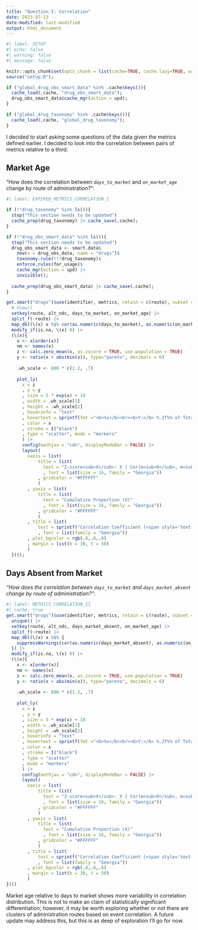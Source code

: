 ```yaml
---
title: "Question I: Correlation"
date: 2023-07-13
date-modified: last-modified
output: html_document
---
```


```r
#| label: SETUP
#| echo: false
#| warning: false
#| message: false

knitr::opts_chunk$set(opts_chunk = list(cache=TRUE, cache.lazy=TRUE, warning=FALSE, message=FALSE))
source("setup.R");

if ("global_drug_obs_smart_data" %in% .cache$keys()){
  cache_load(.cache, "drug_obs_smart_data");
  drug_obs_smart_data$cache_mgr(action = upd);
}

if ("global_drug_taxonomy" %in% .cache$keys()){
  cache_load(.cache, "global_drug_taxonomy");
}
```

```{=js}
<script type="text/javascript" async
  src="https://cdnjs.cloudflare.com/ajax/libs/mathjax/2.7.7/MathJax.js?config=TeX-MML-AM_CHTML">
</script>
```

:::{.panel-tabset}

I decided to start asking some questions of the data given the metrics defined earlier.  I decided to look into the correlation between pairs of metrics relative to a third:

## Market Age 

"How does the correlation between *`days_to_market`* and *`on_market_age`* change by route of administration?":

```r
#| label: EXPIRED_METRICS_CORRELATION_I

if (!"drug_taxonomy" %in% ls()){
  stop("This section needs to be updated")
  cache_prep(drug_taxonomy) |> cache_save(.cache);
}

if (!"drug_obs_smart_data" %in% ls()){
  stop("This section needs to be updated")
  drug_obs_smart_data <- smart.data$
    new(x = drug_obs_data, name = "drugs")$
    taxonomy.rule(!!!drug_taxonomy)$
    enforce.rules(for_usage)$
    cache_mgr(action = upd) |>
    invisible();
  
  cache_prep(drug_obs_smart_data) |> cache_save(.cache);
}

get.smart("drugs")$use(identifier, metrics, retain = c(route), subset = days_to_market >= 0) |> 
  # View() 
  setkey(route, alt_ndc, days_to_market, on_market_age) |>
  split_f(~route) |>
  map_dbl(\(x) x %$% cor(as.numeric(days_to_market), as.numeric(on_market_age))) |>
  modify_if(is.na, \(x) 0) |> 
  (\(x){ 
    x <- x[order(x)]
    nm <- names(x)
    z <- calc.zero_mean(x, as.zscore = TRUE, use.population = TRUE)
    y <- ratio(x + abs(min(x)), type="pareto", decimals = 6)
    
    .wh_scale <- 800 * c(1.2, .7)
    
    plot_ly(
      x = z
      , y = y
      , size = 5 * exp(x) + 10
      , width = .wh_scale[1]
      , height = .wh_scale[2]
      , hoverinfo = "text"
      , hovertext = sprintf(fmt ="<b>%s</b><br><b>Y:</b> %.2f%% of Total<br><b>Cor</b>(days_to_market, on_market_age): %.2f<br><b>Z-score</b>(X): %.2f", nm, y * 100, x, z)
      , color = x
      , stroke = I("black")
      , type = "scatter", mode = "markers"
      ) |>
      config(mathjax = "cdn", displayModeBar = FALSE) |>
      layout(
        xaxis = list(
            title = list(
              text = "Z-score<sub>X</sub>: X | Cor(m<sub>0</sub>, m<sub>1</sub>) ~ Route"
              , font = list(size = 16, family = "Georgia"))
            , gridcolor = "#FFFFFF"
            )
        , yaxis = list(
            title = list(
              text = "Cumulative Proportion (X)"
              , font = list(size = 16, family = "Georgia"))
            , gridcolor = "#FFFFFF"
            )
        , title = list(
            text = sprintf("Correlation Coefficient (<span style='text-emphasis-position:under; text-emphais: filled red double-circle; '>%s</span> vs. <span style='text-emphasis-position:under; text-emphais: filled red double-circle; '>%s</span>) by Route of Administration", "days_to_market", "on_market_age")
            , font = list(family = "Georgia"))
        , plot_bgcolor = rgb(.8,.8,.8)
        , margin = list(b = 30, t = 50)
        ) 
  })();
```

## Days Absent from Market 

*"How does the correlation between `days_to_market` and `days_market_absent` change by route of administration?"*:

```r
#| label: METRICS_CORRELATION_II
#| cache: true
get.smart("drugs")$use(identifier, metrics, retain = c(route), subset = days_to_market >= 0) |> 
  unique() |>
  setkey(route, alt_ndc, days_market_absent, on_market_age) |>
  split_f(~route) |>
  map_dbl(\(x) x %$% { 
    suppressWarnings(cor(as.numeric(days_market_absent), as.numeric(on_market_age)))
  }) |>
  modify_if(is.na, \(x) 0) |> 
  (\(x){ 
    x <- x[order(x)]
    nm <- names(x)
    z <- calc.zero_mean(x, as.zscore = TRUE, use.population = TRUE)
    y <- ratio(x + abs(min(x)), type="pareto", decimals = 6)
    
    .wh_scale <- 800 * c(1.2, .7)
    
    plot_ly(
      x = z
      , y = y
      , size = 5 * exp(x) + 10
      , width = .wh_scale[1]
      , height = .wh_scale[2]
      , hoverinfo = "text"
      , hovertext = sprintf(fmt ="<b>%s</b><br><b>Y:</b> %.2f%% of Total<br><b>Cor</b>(days_to_market, days_market_absent): %.2f<br><b>Z-score</b>(X): %.2f", nm, y * 100, x, z)
      , color = x
      , stroke = I("black")
      , type = "scatter"
      , mode = "markers"
      ) |>
      config(mathjax = "cdn", displayModeBar = FALSE) |>
      layout(
        xaxis = list(
            title = list(
              text = "Z-score<sub>X</sub>: X | Cor(m<sub>0</sub>, m<sub>1</sub>) ~ Route"
              , font = list(size = 16, family = "Georgia"))
            , gridcolor = "#FFFFFF"
            )
        , yaxis = list(
            title = list(
              text = "Cumulative Proportion (X)"
              , font = list(size = 16, family = "Georgia"))
            , gridcolor = "#FFFFFF"
            )
        , title = list(
            text = sprintf("Correlation Coefficient (<span style='text-emphasis-position:under; text-emphais: filled red double-circle; '>%s</span> vs. <span style='text-emphasis-position:under; text-emphais: filled red double-circle; '>%s</span>) by Route of Administration", "days_to_market", "days_market_absent")
            , font = list(family = "Georgia"))
        , plot_bgcolor = rgb(.8,.8,.8)
        , margin = list(b = 30, t = 50)
        ) 
})()

```

[Market age relative to days to market shows more variability in correlation distribution. This is not to make an claim of statistically significant differentiation; however, it may be worth exploring whether or not there are clusters of administration routes based on event correlation. A future update may address this, but this is as deep of exploration I'll go for now.]{style="display:block;"}

:::
